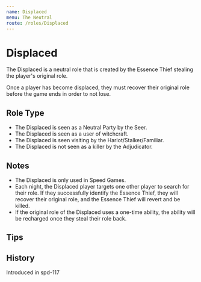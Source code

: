 ```yaml
---
name: Displaced
menu: The Neutral
route: /roles/Displaced
---
```



# Displaced

The Displaced is a neutral role that is created by the Essence Thief stealing the player's original role.

Once a player has become displaced, they must recover their original role before the game ends in order to not lose.

## Role Type

- The Displaced is seen as a Neutral Party by the Seer.
- The Displaced is seen as a user of witchcraft.
- The Displaced is seen visiting by the Harlot/Stalker/Familiar.
- The Displaced is not seen as a killer by the Adjudicator.

## Notes

- The Displaced is only used in Speed Games.
- Each night, the Displaced player targets one other player to search for their role. If they successfully identify the Essence Thief, they will recover their original role, and the Essence Thief will revert and be killed.
- If the original role of the Displaced uses a one-time ability, the ability will be recharged once they steal their role back.

## Tips

## History

<Timeline lineColor="white">
  <Event interval="2018-09-15">Introduced in spd-117</Event>
</Timeline>
